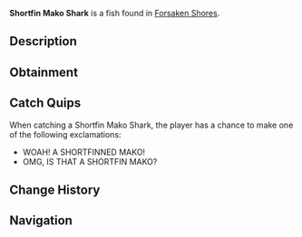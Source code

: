 {{FishInfobox
|image          = Shortfin Mako Shark.png
|rarity         = Common
|sea            = First Sea
|location       = [[Forsaken Shores]]
|sublocation    = 
|sources        = Fishing Rod
|radar_location = 
|xp             = 70
|weather        = Rain
|time           = Night
|season         = 
|bait           = Deep Coral
|base_weight    = 100
|base_value     = 190
|weight_range   = 75
|base_chance    = 100
|base_resil     = 80
}}
'''Shortfin Mako Shark''' is a {{Rarity|Common}} fish found in [[Forsaken Shores]].

== Description ==
{{Description|The Shortfin Mako is a fast predator found in the forsaken ocean. Its speed and strength attract seasoned anglers.|Bestiary Entry}}

== Obtainment ==
{{Description|commonly caught in Forsaken Shores surrounding Ocean.|Bestiary Hint}}
{{Fish Availability|
Forsaken Shores/Surrounding Ocean
|top_rods      = 
Free Spirit Rod\379969.43\243756.04;
Leviathan's Fang Rod\379041.65\133948.43;
Trident Rod\366234.53\195352.11;
Azure Of Lagoon\361022.51\263237.86;
No-Life Rod\340038\269560.33;
Frog Rod\306976.03\215904.45;
Riptide Rod\304943.46\214970.7;
Seraphic Rod\318948.49\277621;
Fast Rod\296120.97\268417.33;
Tempest Rod\320241.71\258671.4;
Rod Of The Forgotten Fang\316172.48\253507.01;
Rod Of The Zenith\307520.05\248862.79;
Challenger's Rod\322328.97\245412.56;
Blazebringer Rod\315652.9\243763.09;
Astralhook Rod\309740.26\8100.27;
Rod Of The Depths\309729.48\222679.42;
Zeus Rod\309339.62\228839.78;
Ethereal Prism Rod\308918.51\19861.19;
Rod Of The Exalted One\305343.73\153613.95;
Verdant Shear Rod\303990.23\229428.06;
Depthseeker Rod\298963.86\209319.68;
Avalanche Rod\296474.71\200955.67;
Volcanic Rod\293114.32\197850.42;
Steady Rod\136442.44\106198.72
|recommended   = Trident Rod
}}

== Catch Quips ==
When catching a Shortfin Mako Shark, the player has a chance to make one of the following exclamations:
* WOAH! A SHORTFINNED MAKO!
* OMG, IS THAT A SHORTFIN MAKO?

== Change History ==
{{Change History|{{subst:Current Version}}}}

== Navigation ==
{{Fish Navbox|Forsaken Shores}}